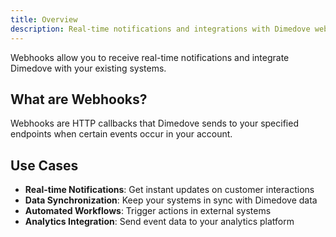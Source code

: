 ```yaml
---
title: Overview
description: Real-time notifications and integrations with Dimedove webhooks
---
```


Webhooks allow you to receive real-time notifications and integrate Dimedove with your existing systems.

## What are Webhooks?

Webhooks are HTTP callbacks that Dimedove sends to your specified endpoints when certain events occur in your account.

## Use Cases

- **Real-time Notifications**: Get instant updates on customer interactions
- **Data Synchronization**: Keep your systems in sync with Dimedove data
- **Automated Workflows**: Trigger actions in external systems
- **Analytics Integration**: Send event data to your analytics platform
